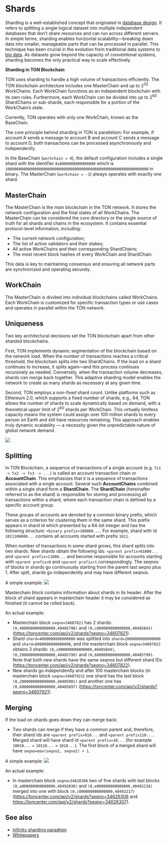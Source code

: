 # Shards

Sharding is a well-established concept that originated in  [database design](https://en.wikipedia.org/wiki/Shard_(database_architecture)). It refers to splitting a single logical dataset into multiple independent databases that don’t share resources and can run across different servers.
In simple terms, sharding enables horizontal scalability—breaking down data into smaller, manageable parts that can be processed in parallel. This technique has been crucial in the evolution from traditional data systems to [big data](https://en.wikipedia.org/wiki/Big_data).
As datasets grow beyond the capacity of conventional systems, sharding becomes the only practical way to scale effectively.

**Sharding in TON Blockchain**

TON uses sharding to handle a high volume of transactions efficiently.
The TON blockchain architecture includes one MasterChain and up to 2<sup>32</sup> WorkChains. Each WorkChain functions as an independent blockchain with its own rules. Furthermore, each WorkChain can be divided into up to 2<sup>60</sup> ShardChains or sub-shards, each responsible for a portion of the WorkChain’s state.

Currently, TON operates with only one WorkChain, known as the BaseChain.

The core principle behind sharding in TON is parallelism:
For example, if account A sends a message to account B and account C sends a message to account D, both transactions can be processed asynchronously and independently.


In the BaseChain (`workchain = 0`), the default configuration includes a single shard with the identifier `0x8000000000000000` which is `1000000000000000000000000000000000000000000000000000000000000000` in binary.
The MasterChain (`workchain = -1`) always operates with exactly one shard.

## MasterChain

The MasterChain is the main blockchain in the TON network. It stores the network configuration and the final states of all WorkChains. The MasterChain can be considered the core directory or the single source of truth for all shards and chains in the ecosystem.
It contains essential protocol-level information, including:
- The current network configuration;
- The list of active validators and their stakes;
- All active WorkChains and their corresponding ShardChains;
- The most recent block hashes of every WorkChain and ShardChain.

This data is key to maintaining consensus and ensuring all network parts are synchronized and operating securely.

## WorkChain

The MasterChain is divided into individual blockchains called WorkChains. Each WorkChain is customized for specific transaction types or use cases and operates in parallel within the TON network.

## Uniqueness

Two key architectural decisions set the TON blockchain apart from other sharded blockchains.

First, TON implements dynamic segmentation of the blockchain based on the network load. When the number of transactions reaches a critical threshold, the blockchain splits into two ShardChains. If the load on a shard continues to increase, it splits again—and this process continues recursively as needed. Conversely, when the transaction volume decreases, shards can merge back together. This adaptive sharding model enables the network to create as many shards as necessary at any given time.

Second, TON employs a non-fixed shard count. Unlike platforms such as Ethereum 2.0, which supports a fixed number of shards, e.g., 64, TON allows the number of shards to scale dynamically based on demand, with a theoretical upper limit of 2<sup>60</sup> shards per WorkChain. This virtually limitless capacity means the system could assign over 100 million shards to every person on Earth and still have resources remaining. This approach enables truly dynamic scalability — a necessity given the unpredictable nature of global network demand.


![](/img/docs/blockchain-fundamentals/scheme.png)

## Splitting

In TON Blockchain, a sequence of transactions of a single account (e.g. `Tx1 -> Tx2 -> Tx3 -> ...`) is called an account transaction chain or <b>AccountChain</b>. This emphasizes that it is a sequence of transactions associated with a single account.
Several such <b>AccountChains</b> combined within a single shard form a <b>ShardChain</b>. The <b>ShardChain</b> (hereinafter referred to as the shard) is responsible for storing and processing all transactions within a shard, where each transaction chain is defined by a specific account group.

These groups of accounts are denoted by a common binary prefix, which serves as a criterion for clustering them in the same shard.
This prefix appears in shard id which presented by a 64-bit integer and has the following structure: `<binary prefix>100000...`. For example, shard with id `1011100000...` contains all accounts started with prefix `1011`.

When number of transactions in some shard grows, this shard splits into two shards. New shards obtain the following ids: `<parent prefix>01000...` and `<parent prefix>11000...` and become responsible for accounts starting with `<parent prefix>0` and `<parent prefix>1` correspondingly. The seqnos of blocks in shards go continuously starting from the parent last seqno plus 1. After split, shards go independently and may have different seqnos.

A simple example:
![](/img/docs/blockchain-fundamentals/shardchains-split.jpg)

Masterchain block contains information about shards in its header. After the block of shard appears in masterchain header it may be considered as finished (it cannot be rolled back).

An actual example:
* Masterchain block `seqno=34607821` has 2 shards: `(0,4000000000000000,40485798)` and `(0,c000000000000000,40485843)` (https://toncenter.com/api/v2/shards?seqno=34607821).
* Shard `shard=4000000000000000` was splitted into `shard=2000000000000000` and `shard=6000000000000000`, and the masterchain block `seqno=34607822` obtains 3 shards: `(0,c000000000000000,40485844)`, `(0,2000000000000000,40485799)` and `(0,6000000000000000,40485799)`. Note that both new shards have the same seqnos but different shard IDs (https://toncenter.com/api/v2/shards?seqno=34607822).
* New shards go independently and after 100 masterchain blocks (in masterchain block `seqno=34607921`) one shard has the last block `(0,2000000000000000,40485901)` and another one has `(0,6000000000000000,40485897)` (https://toncenter.com/api/v2/shards?seqno=34607921).

## Merging
If the load on shards goes down they can merge back:
* Two shards can merge if they have a common parent and, therefore, their shard ids are `<parent prefix>010...` and `<parent prefix110...`. Merged shard will have shard id `<parent prefix>10...` (for example `10010...` + `10110...` = `1010...`). The first block of a merged shard will have `seqno=max(seqno1, seqno2) + 1`.

A simple example:
![](/img/docs/blockchain-fundamentals/shardchains-merge.jpg)

An actual example:
* In masterchain block `seqno=34626306` two of five shards with last blocks `(0,a000000000000000,40492030)` and `(0,e000000000000000,40492216)` merged into one with block `(0,c000000000000000,40492217)` (https://toncenter.com/api/v2/shards?seqno=34626306 and https://toncenter.com/api/v2/shards?seqno=34626307).

## See also

* [Infinity sharding paradigm](/v3/documentation/smart-contracts/shards/infinity-sharding-paradigm)
* [Whitepapers](/v3/documentation/whitepapers/overview)

